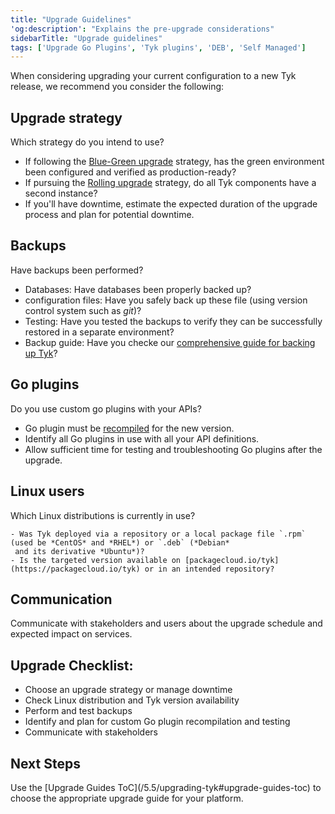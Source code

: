 ```yaml
---
title: "Upgrade Guidelines"
'og:description': "Explains the pre-upgrade considerations"
sidebarTitle: "Upgrade guidelines"
tags: ['Upgrade Go Plugins', 'Tyk plugins', 'DEB', 'Self Managed']
---
```


When considering upgrading your current configuration to a new Tyk release, we recommend you consider the following:

## Upgrade strategy

Which strategy do you intend to use?

  - If following the [Blue-Green upgrade](/5.5/developer-support/upgrading-tyk/preparations/upgrade-strategies#blue-green) strategy, has the green environment been configured and verified as production-ready?
  - If pursuing the [Rolling upgrade](/5.5/developer-support/upgrading-tyk/preparations/upgrade-strategies#rolling-upgrade) strategy, do all Tyk components have a second instance?
  - If you'll have downtime, estimate the expected duration of the upgrade process and plan for potential downtime.

## Backups
Have backups been performed?

  - Databases: Have databases been properly backed up?
  - configuration files: Have you safely back up these file (using version control system such as *git*)?
  - Testing: Have you tested the backups to verify they can be successfully restored in a separate environment?
  - Backup guide: Have you checke our [comprehensive guide for backing up Tyk](/5.5/frequently-asked-questions/how-to-backup-tyk)?

## Go plugins
Do you use custom go plugins with your APIs?

  - Go plugin must be [recompiled](/5.5/developer-support/upgrading-tyk/go-plugins) for the new version.
  - Identify all Go plugins in use with all your API definitions.
  - Allow sufficient time for testing and troubleshooting Go plugins after the upgrade.

## Linux users
Which Linux distributions is currently in use?

    - Was Tyk deployed via a repository or a local package file `.rpm` (used be *CentOS* and *RHEL*) or `.deb` (*Debian*
     and its derivative *Ubuntu*)?
    - Is the targeted version available on [packagecloud.io/tyk](https://packagecloud.io/tyk) or in an intended repository?

## Communication
Communicate with stakeholders and users about the upgrade schedule and expected impact on services.

## Upgrade Checklist:

  - Choose an upgrade strategy or manage downtime
  - Check Linux distribution and Tyk version availability
  - Perform and test backups
  - Identify and plan for custom Go plugin recompilation and testing
  - Communicate with stakeholders

<h2 id="next-steps">Next Steps</h2>
Use the [Upgrade Guides ToC](/5.5/upgrading-tyk#upgrade-guides-toc) to choose the appropriate upgrade guide for
your platform.